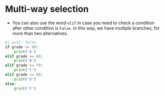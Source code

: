 # Multi-way selection {data-name="elif"}

-   You can also use the word `elif` in case you need to check a condition after other condition is `False`. In this way, we have multiple branches, for more than two alternatives.

```python
#| eval: false
if grade >= 90:
    print('A')
elif grade >= 80:
    print('B')
elif grade >= 70:
    print('C')
elif grade >= 60:
    print('D')
else:
    print('F')
```
